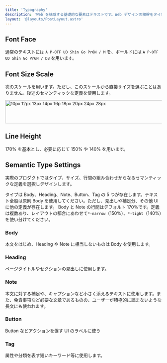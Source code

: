 ```yaml
---
title: 'Typography'
description: 'Web を構成する基礎的な要素はテキストです。Web デザインの根幹をタイポグラフィは占めています。'
layout: '@layouts/PostLayout.astro'
---
```



## Font Face

通常のテキストには `A P-OTF UD Shin Go Pr6N / M` を、ボールドには `A P-OTF UD Shin Go Pr6N / DB` を用います。

## Font Size Scale

次のスケールを用います。ただし、このスケールから直接サイズを選ぶことはありません。後述のセマンティックな定義を使用します。

<img
  src="../../assets/images/figures/typography/font-size-scale.svg"
  width="816"
  height="74"
  alt="10px 12px 13px 14px 16p 18px 20px 24px 28px"
/>

## Line Height

170% を基本とし、必要に応じて 150% や 140% を用います。

## Semantic Type Settings

実際のプロダクトではタイプ、サイズ、行間の組み合わせからなるセマンティックな定義を選択しデザインします。

タイプは Body、Heading、Note、Button、Tag の 5 つが存在します。テキスト全般は原則 Body を使用してください。ただし、見出しや補足分、その他 UI に他の定義が存在します。
Body と Note の行間はデフォルト 170%です。定義は複数あり、レイアウトの都合にあわせて`*-narrow`（150%）、`*-tight`（140%）を使い分けてください。

### Body

本文をはじめ、Heading や Note に相当しないものは Body を使用します。

<BodyList />

### Heading

ページタイトルやセクションの見出しに使用します。

<HeadingList />

### Note

本文に対する補足や、キャプションなど小さく添えるテキストに使用します。また、免責事項など必要な文章であるものの、ユーザーが積極的に読まないような長文にも使われます。

<NoteList />

### Button

Button などアクションを促す UI のラベルに使う

<ButtonList />

### Tag

属性や分類を表す短いキーワード等に使用します。

<TagList />
